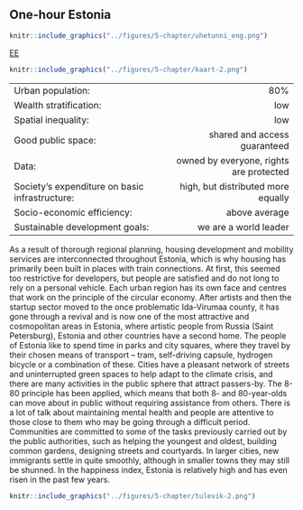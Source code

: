 ## One-hour Estonia {-.chapter_section .chapter5_section .future_section}

<div class="map-icon">
```r
knitr::include_graphics("../figures/5-chapter/uhetunni_eng.png")
```
</div>

<div><a class="print-btn" href="../ühe-tunni-eesti.html">EE</a></div>

```r

knitr::include_graphics("../figures/5-chapter/kaart-2.png")

```

<table class="future-table">
<tbody>

<tr>
<td align="left" class="future-table-black">Urban population:</td>
<td align="right" class="future-table-red">80%</td>
</tr>

<tr>
<td align="left" class="future-table-black">Wealth stratification:</td>
<td align="right" class="future-table-red">low</td>
</tr>

<tr>
<td align="left" class="future-table-black">Spatial inequality:</td>
<td align="right" class="future-table-red">low</td>
</tr>

<tr>
<td align="left" class="future-table-black">Good public space:</td>
<td align="right" class="future-table-red">shared and access guaranteed</td>
</tr>

<tr>
<td align="left" class="future-table-black">Data:</td>
<td align="right" class="future-table-red">owned by everyone, rights are protected</td>
</tr>

<tr>
<td align="left" class="future-table-black">Society’s expenditure on basic infrastructure:</td>
<td align="right" class="future-table-red">high, but distributed more equally</td>
</tr>

<tr>
<td align="left" class="future-table-black">Socio-economic efficiency:</td>
<td align="right" class="future-table-red">above average</td>
</tr>

<tr>
<td align="left" class="future-table-black">Sustainable development goals:</td>
<td align="right" class="future-table-red">we are a world leader</td>
</tr>
</tbody></table>

As a result of thorough regional planning, housing development and mobility services are interconnected throughout Estonia, which is why housing has primarily been built in places with train connections. At first, this seemed too restrictive for developers, but people are satisfied and do not long to rely on a personal vehicle. Each urban region has its own face and centres that work on the principle of the circular economy. After artists and then the startup sector moved to the once problematic Ida-Virumaa county, it has gone through a revival and is now one of the most attractive and cosmopolitan areas in Estonia, where artistic people from Russia (Saint Petersburg), Estonia and other countries have a second home. The people of Estonia like to spend time in parks and city squares, where they travel by their chosen means of transport – tram, self-driving capsule, hydrogen bicycle or a combination of these. Cities have a pleasant network of streets and uninterrupted green spaces to help adapt to the climate crisis, and there are many activities in the public sphere that attract passers-by. The 8-80 principle has been applied, which means that both 8- and 80-year-olds can move about in public without requiring assistance from others. There is a lot of talk about maintaining mental health and people are attentive to those close to them who may be going through a difficult period. Communities are committed to some of the tasks previously carried out by the public authorities, such as helping the youngest and oldest, building common gardens, designing streets and courtyards. In larger cities, new immigrants settle in quite smoothly, although in smaller towns they may still be shunned. In the happiness index, Estonia is relatively high and has even risen in the past few years.

<div class="future-illustration">
```r

knitr::include_graphics("../figures/5-chapter/tulevik-2.png")

```
</div>
